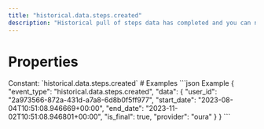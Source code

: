 ```yaml
---
title: "historical.data.steps.created"
description: "Historical pull of steps data has completed and you can now pull data for this resource."
---
```

# Properties
<ResponseField name="event_type" type="const string" required="true">
Constant: `historical.data.steps.created`
</ResponseField>
<ResponseField name="data" type="HistoricalDataCreated" required="true">
<Expandable title="HistoricalDataCreated" defaultOpen="true">
<ResponseField name="user_id" type="string" required="true">
</ResponseField>
<ResponseField name="start_date" type="string" required="true">
</ResponseField>
<ResponseField name="end_date" type="string" required="true">
</ResponseField>
<ResponseField name="is_final" type="boolean" required="true">
</ResponseField>
<ResponseField name="provider" type="string" required="true">
</ResponseField>
</Expandable>
</ResponseField>
# Examples
<CodeGroup>
```json Example
{
  "event_type": "historical.data.steps.created",
  "data": {
    "user_id": "2a973566-872a-431d-a7a8-6d8b0f5ff977",
    "start_date": "2023-08-04T10:51:08.946669+00:00",
    "end_date": "2023-11-02T10:51:08.946801+00:00",
    "is_final": true,
    "provider": "oura"
  }
}
```
</CodeGroup>
